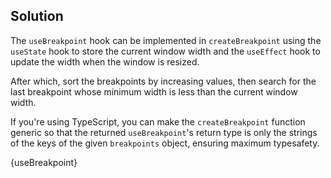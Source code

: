 

## Solution

The `useBreakpoint` hook can be implemented in `createBreakpoint` using the `useState` hook to store the current window width and the `useEffect` hook to update the width when the window is resized.

After which, sort the breakpoints by increasing values, then search for the last breakpoint whose minimum width is less than the current window width.

If you're using TypeScript, you can make the `createBreakpoint` function generic so that the returned `useBreakpoint`'s return type is only the strings of the keys of the given `breakpoints` object, ensuring maximum typesafety.

<MDXCodeBlock>{useBreakpoint}</MDXCodeBlock>
